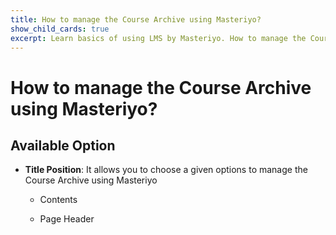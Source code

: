 ---
title: How to manage the Course Archive using Masteriyo?
show_child_cards: true
excerpt: Learn basics of using LMS by Masteriyo. How to manage the Course Archive using Masteriyo
---

# How to manage the Course Archive using Masteriyo?

## Available Option

- **Title Position**: It allows you to choose a given options to manage the Course Archive using Masteriyo
    - Contents

    - Page Header

